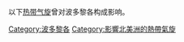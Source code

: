 以下[[热带气旋|热带气旋]]曾对波多黎各构成影响。

[[Category:波多黎各|Category:波多黎各]]
[[Category:影響北美洲的熱帶氣旋|Category:影響北美洲的熱帶氣旋]]